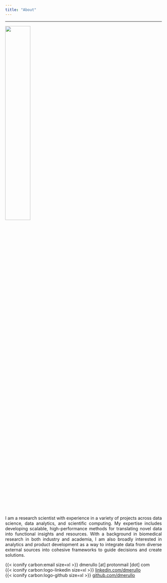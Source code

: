 ```yaml
---
title: "About"
---
```


<style>
body {
text-align: justify}
</style>

***

![](files/picture.png){fig-align="center" width="40%"}

I am a research scientist with experience in a variety of projects across data science, data analytics, and scientific computing. My expertise includes developing scalable, high-performance methods for translating novel data into functional insights and resources. With a background in biomedical research in both industry and academia, I am also broadly interested in analytics and product development as a way to integrate data from diverse external sources into cohesive frameworks to guide decisions and create solutions. 

{{< iconify carbon:email size=xl >}} dmerullo [at] protonmail [dot] com\
{{< iconify carbon:logo-linkedin size=xl >}} [linkedin.com/dmerullo](https://www.linkedin.com/in/dmerullo){target="_blank"} \
{{< iconify carbon:logo-github size=xl >}} [github.com/dmerullo](https://github.com/dmerullo){target="_blank"}